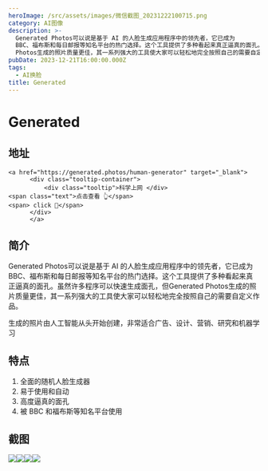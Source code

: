 ```yaml
---
heroImage: /src/assets/images/微信截图_20231222100715.png
category: AI图像
description: >-
  Generated Photos可以说是基于 AI 的人脸生成应用程序中的领先者，它已成为
  BBC、福布斯和每日邮报等知名平台的热门选择。这个工具提供了多种看起来真正逼真的面孔。虽然许多程序可以快速生成面孔，但Generated
  Photos生成的照片质量更佳，其一系列强大的工具使大家可以轻松地完全按照自己的需要自定义作品。
pubDate: 2023-12-21T16:00:00.000Z
tags:
  - AI换脸
title: Generated
---
```


# Generated

## 地址

    <a href="https://generated.photos/human-generator" target="_blank">
          <div class="tooltip-container">
              <div class="tooltip">科学上网 </div>
    <span class="text">点击查看 👆</span>
    <span> click 👋</span>
          </div>
          </a>

## 简介

Generated Photos可以说是基于 AI 的人脸生成应用程序中的领先者，它已成为 BBC、福布斯和每日邮报等知名平台的热门选择。这个工具提供了多种看起来真正逼真的面孔。虽然许多程序可以快速生成面孔，但Generated Photos生成的照片质量更佳，其一系列强大的工具使大家可以轻松地完全按照自己的需要自定义作品。

生成的照片由人工智能从头开始创建，非常适合广告、设计、营销、研究和机器学习

## 特点

1. 全面的随机人脸生成器
2. 易于使用和自动
3. 高度逼真的面孔
4. 被 BBC 和福布斯等知名平台使用

## 截图

![](/src/assets/images/微信截图_20231222100715.png)![](/src/assets/images/微信截图_20231222101204.png)![](/src/assets/images/微信截图_20231222101220.png)![](/src/assets/images/微信截图_20231222101302.png)
